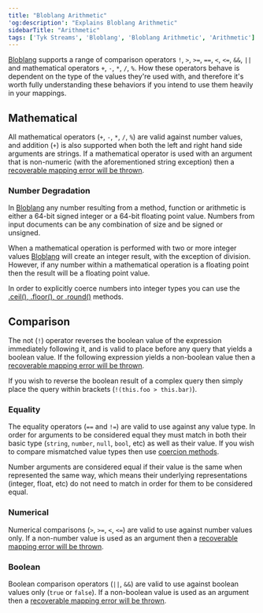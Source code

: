 ```yaml
---
title: "Bloblang Arithmetic"
'og:description': "Explains Bloblang Arithmetic"
sidebarTitle: "Arithmetic"
tags: ['Tyk Streams', 'Bloblang', 'Bloblang Arithmetic', 'Arithmetic']
---
```


[Bloblang](/5.6/product-stack/tyk-streaming/guides/bloblang/overview) supports a range of comparison operators `!`, `>`, `>=`, `==`, `<`, `<=`, `&&`, `||` and mathematical operators `+`, `-`, `*`, `/`, `%`. How these operators behave is dependent on the type of the values they're used with, and therefore it's worth fully understanding these behaviors if you intend to use them heavily in your mappings.

## Mathematical

All mathematical operators (`+`, `-`, `*`, `/`, `%`) are valid against number values, and addition (`+`) is also supported when both the left and right hand side arguments are strings. If a mathematical operator is used with an argument that is non-numeric (with the aforementioned string exception) then a [recoverable mapping error will be thrown](/5.6/product-stack/tyk-streaming/guides/bloblang/overview#error-handling).

### Number Degradation

In [Bloblang](/5.6/product-stack/tyk-streaming/guides/bloblang/overview) any number resulting from a method, function or arithmetic is either a 64-bit signed integer or a 64-bit floating point value. Numbers from input documents can be any combination of size and be signed or unsigned.

When a mathematical operation is performed with two or more integer values [Bloblang](/5.6/product-stack/tyk-streaming/guides/bloblang/overview) will create an integer result, with the exception of division. However, if any number within a mathematical operation is a floating point then the result will be a floating point value.

In order to explicitly coerce numbers into integer types you can use the [.ceil(), .floor(), or .round()](/5.6/product-stack/tyk-streaming/guides/bloblang/methods/numbers) methods.

## Comparison

The not (`!`) operator reverses the boolean value of the expression immediately following it, and is valid to place before any query that yields a boolean value. If the following expression yields a non-boolean value then a [recoverable mapping error will be thrown](/5.6/product-stack/tyk-streaming/guides/bloblang/overview#error-handling).

If you wish to reverse the boolean result of a complex query then simply place the query within brackets (`!(this.foo > this.bar)`).

### Equality

The equality operators (`==` and `!=`) are valid to use against any value type. In order for arguments to be considered equal they must match in both their basic type (`string`, `number`, `null`, `bool`, etc) as well as their value. If you wish to compare mismatched value types then use [coercion methods](/5.6/product-stack/tyk-streaming/guides/bloblang/methods/type-coercion).

Number arguments are considered equal if their value is the same when represented the same way, which means their underlying representations (integer, float, etc) do not need to match in order for them to be considered equal.

### Numerical

Numerical comparisons (`>`, `>=`, `<`, `<=`) are valid to use against number values only. If a non-number value is used as an argument then a [recoverable mapping error will be thrown](/5.6/product-stack/tyk-streaming/guides/bloblang/overview#error-handling).

### Boolean

Boolean comparison operators (`||`, `&&`) are valid to use against boolean values only (`true` or `false`). If a non-boolean value is used as an argument then a [recoverable mapping error will be thrown](/5.6/product-stack/tyk-streaming/guides/bloblang/overview#error-handling).

